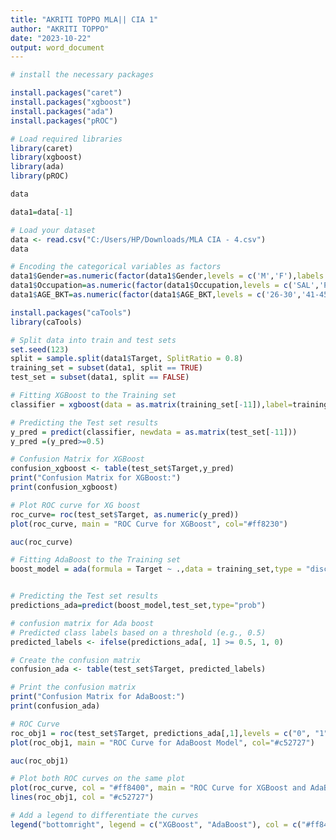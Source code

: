 ---
title: "AKRITI TOPPO MLA|| CIA 1"
author: "AKRITI TOPPO"
date: "2023-10-22"
output: word_document
---

```{r}

# install the necessary packages

install.packages("caret")
install.packages("xgboost")
install.packages("ada")
install.packages("pROC")
```


```{r}
# Load required libraries
library(caret)
library(xgboost)
library(ada)
library(pROC)
```


```{r}
data
```
```{r}
data1=data[-1]
```


```{r}
# Load your dataset
data <- read.csv("C:/Users/HP/Downloads/MLA CIA - 4.csv")
data
```


```{r}
# Encoding the categorical variables as factors
data1$Gender=as.numeric(factor(data1$Gender,levels = c('M','F'),labels = c(1,2)))
data1$Occupation=as.numeric(factor(data1$Occupation,levels = c('SAL','PROF','SELF-EMP','SENP'),labels = c(1,2,3,4)))
data1$AGE_BKT=as.numeric(factor(data1$AGE_BKT,levels = c('26-30','41-45','>50','36-40','46-50','31-35','<25'),labels = c(1,2,3,4,5,6,7)))

```


```{r}

install.packages("caTools")
library(caTools)
```


```{r}
# Split data into train and test sets
set.seed(123)
split = sample.split(data1$Target, SplitRatio = 0.8)
training_set = subset(data1, split == TRUE)
test_set = subset(data1, split == FALSE)

# Fitting XGBoost to the Training set
classifier = xgboost(data = as.matrix(training_set[-11]),label=training_set$Target,nrounds = 10)

# Predicting the Test set results
y_pred = predict(classifier, newdata = as.matrix(test_set[-11]))
y_pred =(y_pred>=0.5)
```


```{r}
# Confusion Matrix for XGBoost
confusion_xgboost <- table(test_set$Target,y_pred)
print("Confusion Matrix for XGBoost:")
print(confusion_xgboost)
```


```{r}
# Plot ROC curve for XG boost
roc_curve= roc(test_set$Target, as.numeric(y_pred))
plot(roc_curve, main = "ROC Curve for XGBoost", col="#ff8230")
```


```{r}
auc(roc_curve)
```

```{r}
# Fitting AdaBoost to the Training set
boost_model = ada(formula = Target ~ .,data = training_set,type = "discrete",control = rpart.control(cp=0.02))


# Predicting the Test set results
predictions_ada=predict(boost_model,test_set,type="prob")

```


```{r}
# confusion matrix for Ada boost 
# Predicted class labels based on a threshold (e.g., 0.5)
predicted_labels <- ifelse(predictions_ada[, 1] >= 0.5, 1, 0)

# Create the confusion matrix
confusion_ada <- table(test_set$Target, predicted_labels)

# Print the confusion matrix
print("Confusion Matrix for AdaBoost:")
print(confusion_ada)

```


```{r}
# ROC Curve 
roc_obj1 = roc(test_set$Target, predictions_ada[,1],levels = c("0", "1"))
plot(roc_obj1, main = "ROC Curve for AdaBoost Model", col="#c52727")
```


```{r}
auc(roc_obj1)
```





```{r}
# Plot both ROC curves on the same plot
plot(roc_curve, col = "#ff8400", main = "ROC Curve for XGBoost and AdaBoost")
lines(roc_obj1, col = "#c52727")

# Add a legend to differentiate the curves
legend("bottomright", legend = c("XGBoost", "AdaBoost"), col = c("#ff8400", "#c52727"), lty = 1)
```

